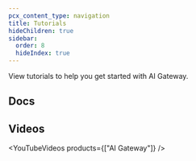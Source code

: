 ```yaml
---
pcx_content_type: navigation
title: Tutorials
hideChildren: true
sidebar:
  order: 8
  hideIndex: true
---
```



View <GlossaryTooltip term="tutorial">tutorials</GlossaryTooltip> to help you get started with AI Gateway.

## Docs

<ListTutorials />

## Videos

<YouTubeVideos products={["AI Gateway"]} />
